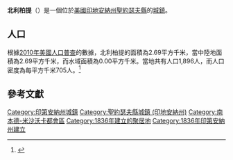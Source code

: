 {{noteTA
|G1=USState
|G2=地名
|G3=Unit
}}
{{Infobox settlement
|name            = 北利柏提
|native_name = North Liberty
|settlement_type          = [[鎮|城鎮]]
|image_skyline            = Main Entrance to North Liberty park.jpg
|imagesize                = 250px
|image_map                = St. Joseph County Indiana Incorporated and Unincorporated areas North Liberty Highlighted 1854918.svg
|mapsize                  = 250px
|subdivision_type         = [[世界政區索引|國家]]
|subdivision_type1        = [[美国州份|州份]]
|subdivision_type2        = [[印地安納州行政區劃|縣]]
|subdivision_name         = [[美国|美国]]
|subdivision_name1        = [[印地安納州|印地安納州]]
|subdivision_name2        = [[聖約瑟夫縣_(印地安納州)|聖約瑟夫縣]]
|elevation_ft             = 732
|elevation_m              = 223
|timezone                 = [[北美东部时区|EST]]
|area_total_km2           = 2.69
|area_land_km2            = 2.69
|area_water_km2           = 0.00
|area_total_sq_mi         = 
|area_land_sq_mi          = 
|area_water_sq_mi         = 
|population_as_of         = [[2010年美國人口普查|2010]]
|population_footnotes     = 
|population_total         = 1896
|population_density_km2   = auto
|population_density_sq_mi = auto
|utc_offset               = -5
|coordinates              = {{coord|41|31|59|N|86|25|49|W|display=inline,title}}
| coor_pinpoint           = 
| coordinates_footnotes   = 
|timezone_DST             = EDT
|utc_offset_DST           = -4
|postal_code_type         = [[美國郵區編號|郵區編號]]
|postal_code              = 46554
|area_code                = {{link-en|北美电话区号574|Area code 574|574}}
|blank_name = [[地名信息系统|GNIS ID]]
|blank_info = 452707<ref name="GNIS">{{cite gnis|452707|North Liberty}}</ref>
}}
'''北利柏提'''（{{lang-en|North Liberty}}）是一個位於[[美國|美國]][[印地安納州|印地安納州]][[聖約瑟夫縣_(印地安納州)|聖約瑟夫縣]]的[[鎮|城鎮]]。

== 人口 ==
根據[[2010年美國人口普查|2010年美國人口普查]]的數據，北利柏提的面積為2.69平方千米，當中陸地面積為2.69平方千米，而水域面積為0.00平方千米。當地共有人口1,896人，而人口密度為每平方千米705人。<ref name="GR8">{{cite web|url=http://factfinder2.census.gov|publisher=[[美国人口调查局|美国人口调查局]]|accessdate=2011-05-14|title=American FactFinder|archive-date=2013-09-11|archive-url=https://web.archive.org/web/20130911234518/http://factfinder2.census.gov/|dead-url=no}}</ref>

== 參考文獻 ==
{{reflist}}

{{聖約瑟夫縣 (印地安納州)}}
{{Authority control}}

{{DEFAULTSORT:North Liberty, Indiana}}
[[Category:印第安納州城鎮|Category:印第安納州城鎮]]
[[Category:聖約瑟夫縣城鎮_(印地安納州)|Category:聖約瑟夫縣城鎮 (印地安納州)]]
[[Category:南本德-米沙沃卡都會區|Category:南本德-米沙沃卡都會區]]
[[Category:1836年建立的聚居地|Category:1836年建立的聚居地]]
[[Category:1836年印第安納州建立|Category:1836年印第安納州建立]]

{{Indiana-geo-stub}}